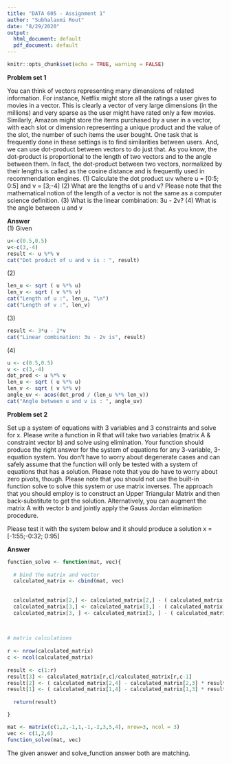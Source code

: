 ```yaml
---
title: "DATA 605 - Assignment 1"
author: "Subhalaxmi Rout"
date: "8/29/2020"
output:
  html_document: default
  pdf_document: default
---
```


```r
knitr::opts_chunk$set(echo = TRUE, warning = FALSE)
```

**Problem set 1**

You can think of vectors representing many dimensions of related information. For
instance, Netflix might store all the ratings a user gives to movies in a vector. This is
clearly a vector of very large dimensions (in the millions) and very sparse as the user might
have rated only a few movies. Similarly, Amazon might store the items purchased by a user
in a vector, with each slot or dimension representing a unique product and the value of the
slot, the number of such items the user bought. One task that is frequently done in these
settings is to find similarities between users. And, we can use dot-product between vectors
to do just that. As you know, the dot-product is proportional to the length of two vectors
and to the angle between them. In fact, the dot-product between two vectors, normalized
by their lengths is called as the cosine distance and is frequently used in recommendation
engines.
(1) Calculate the dot product u:v where u = [0:5; 0:5] and v = [3;-4]
(2) What are the lengths of u and v? Please note that the mathematical notion of the
length of a vector is not the same as a computer science definition.
(3) What is the linear combination: 3u - 2v?
(4) What is the angle between u and v


**Answer**<br>
(1) Given
```r
u<-c(0.5,0.5)
v<-c(3,-4)
result <- u %*% v
cat("Dot product of u and v is : ", result)
```
$(2)$
```r
len_u <- sqrt ( u %*% u)
len_v <- sqrt ( v %*% v)
cat("Length of u :", len_u, "\n")
cat("Length of v :", len_v)
```
$(3)$
```r
result <- 3*u - 2*v
cat("Linear combination: 3u - 2v is", result)
```

$(4)$
```r
u <- c(0.5,0.5)
v <- c(3,-4)
dot_prod <- u %*% v
len_u <- sqrt ( u %*% u)
len_v <- sqrt ( v %*% v)
angle_uv <- acos(dot_prod / (len_u %*% len_v))
cat("Angle between u and v is : ", angle_uv)
```
**Problem set 2**

Set up a system of equations with 3 variables and 3 constraints and solve for x. Please
write a function in R that will take two variables (matrix A & constraint vector b) and
solve using elimination. Your function should produce the right answer for the system of
equations for any 3-variable, 3-equation system. You don't have to worry about degenerate
cases and can safely assume that the function will only be tested with a system of equations
that has a solution. Please note that you do have to worry about zero pivots, though. Please
note that you should not use the built-in function solve to solve this system or use matrix
inverses. The approach that you should employ is to construct an Upper Triangular Matrix
and then back-substitute to get the solution. Alternatively, you can augment the matrix
A with vector b and jointly apply the Gauss Jordan elimination procedure.

Please test it with the system below and it should produce a solution x = [-1:55;-0:32; 0:95]

**Answer**

```r
function_solve <- function(mat, vec){
 
  # bind the matrix and vector 
  calculated_matrix <- cbind(mat, vec)
  
  
  calculated_matrix[2,] <- calculated_matrix[2,] - ( calculated_matrix[2,1] / calculated_matrix[1,1] ) * calculated_matrix[1,]
  calculated_matrix[3,] <- calculated_matrix[3,] - ( calculated_matrix[3,1] / calculated_matrix[1,1] ) * calculated_matrix[1,]
  calculated_matrix[3, ] <- calculated_matrix[3, ] - ( calculated_matrix[3,2] / calculated_matrix[2,2] ) * calculated_matrix[2,]
  
  

# matrix calculations   
  
r <- nrow(calculated_matrix)
c <- ncol(calculated_matrix)  
  
result <- c(1:r)
result[3] <- calculated_matrix[r,c]/calculated_matrix[r,c-1]
result[2] <- ( calculated_matrix[2,4] - calculated_matrix[2,3] * result[3]) / calculated_matrix[2,2]
result[1] <- ( calculated_matrix[1,4] - calculated_matrix[1,3] * result[3] - calculated_matrix[1,2] * result[2]) / calculated_matrix[1,1]
 
  return(result)

}
```

```r
mat <- matrix(c(1,2,-1,1,-1,-2,3,5,4), nrow=3, ncol = 3)
vec <- c(1,2,6)
function_solve(mat, vec)
```

The given answer and solve_function answer both are matching. 

